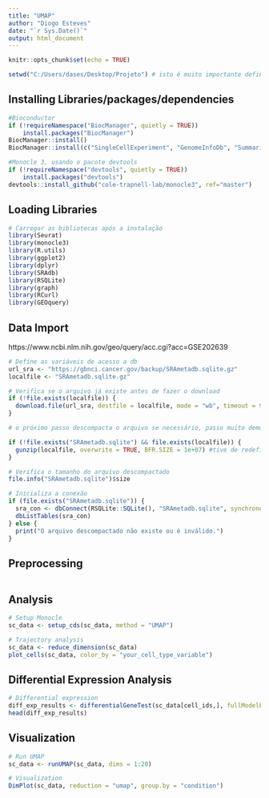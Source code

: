 ---
title: "UMAP"
author: "Diogo Esteves"
date: "`r Sys.Date()`"
output: html_document
---

```{r setup, include=FALSE}
knitr::opts_chunk$set(echo = TRUE)
```
```{r}
setwd("C:/Users/dases/Desktop/Projeto") # isto é muito importante definir antes - ficheiros muito grandes

```

## Installing Libraries/packages/dependencies

```{r}

#Bioconductor
if (!requireNamespace("BiocManager", quietly = TRUE))
    install.packages("BiocManager")
BiocManager::install()
BiocManager::install(c("SingleCellExperiment", "GenomeInfoDb", "SummarizedExperiment", "DelayedArray", "HDF5Array", "BiocParallel", "SRAdb"))

#Monocle 3, usando o pacote devtools
if (!requireNamespace("devtools", quietly = TRUE))
    install.packages("devtools")
devtools::install_github("cole-trapnell-lab/monocle3", ref="master")

```
## Loading Libraries
```{r}
# Carregar as bibliotecas após a instalação
library(Seurat)
library(monocle3)
library(R.utils)
library(ggplot2)
library(dplyr)
library(SRAdb)
library(RSQLite)
library(graph)
library(RCurl)
library(GEOquery)
```


## Data Import
https://www.ncbi.nlm.nih.gov/geo/query/acc.cgi?acc=GSE202639

```{r}
# Define as variáveis de acesso a db
url_sra <- "https://gbnci.cancer.gov/backup/SRAmetadb.sqlite.gz"
localfile <- "SRAmetadb.sqlite.gz"

# Verifica se o arquivo já existe antes de fazer o download
if (!file.exists(localfile)) {
  download.file(url_sra, destfile = localfile, mode = "wb", timeout = 900)
}

# o próximo passo descompacta o arquivo se necessário, passo muito demorado e sem barra de progresso... ter em atenção se executou corretamente, ou se ainda está a ser executado em segundo plano, mesmo se abortarem o processo...

if (!file.exists("SRAmetadb.sqlite") && file.exists(localfile)) {
  gunzip(localfile, overwrite = TRUE, BFR.SIZE = 1e+07) #tive de redefinir o parametro BFR.SIZE para lidar com este ficheiro
}

# Verifica o tamanho do arquivo descompactado
file.info("SRAmetadb.sqlite")$size

# Inicializa a conexão
if (file.exists("SRAmetadb.sqlite")) {
  sra_con <- dbConnect(RSQLite::SQLite(), "SRAmetadb.sqlite", synchronous = NULL)
  dbListTables(sra_con)
} else {
  print("O arquivo descompactado não existe ou é inválido.")
}

```
 
## Preprocessing
```{r}
```


## Analysis

```{r}
# Setup Monocle
sc_data <- setup_cds(sc_data, method = "UMAP")

# Trajectory analysis
sc_data <- reduce_dimension(sc_data)
plot_cells(sc_data, color_by = "your_cell_type_variable")
```

## Differential Expression Analysis

```{r}
# Differential expression
diff_exp_results <- differentialGeneTest(sc_data[cell_ids,], fullModelFormulaStr = "~ condition")
head(diff_exp_results)
```

## Visualization


```{r}
# Run UMAP
sc_data <- runUMAP(sc_data, dims = 1:20)

# Visualization
DimPlot(sc_data, reduction = "umap", group.by = "condition")
```

```{r}
```